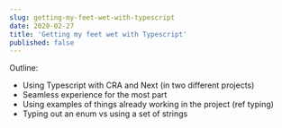 ```yaml
---
slug: getting-my-feet-wet-with-typescript
date: 2020-02-27
title: 'Getting my feet wet with Typescript'
published: false
---
```


Outline:

- Using Typescript with CRA and Next (in two different projects)
- Seamless experience for the most part
- Using examples of things already working in the project (ref typing)
- Typing out an enum vs using a set of strings
